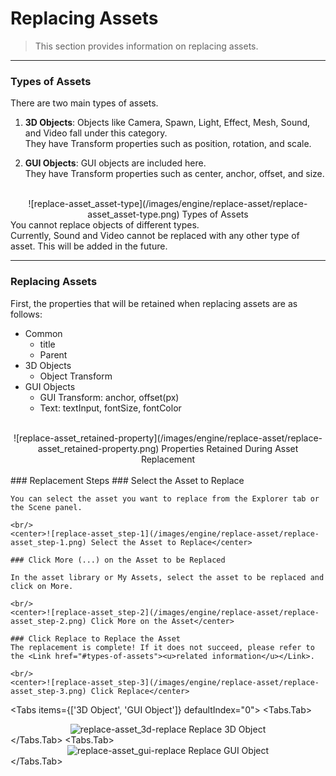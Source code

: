 
# Replacing Assets

> This section provides information on replacing assets.

---

### Types of Assets

There are two main types of assets.

1. **3D Objects**: Objects like Camera, Spawn, Light, Effect, Mesh, Sound, and Video fall under this category.
   <br/>They have Transform properties such as position, rotation, and scale.

2. **GUI Objects**: GUI objects are included here. 
   <br/>They have Transform properties such as center, anchor, offset, and size.

<br/>
<center>![replace-asset_asset-type](/images/engine/replace-asset/replace-asset_asset-type.png) Types of Assets</center>

<Callout type="error">
    You cannot replace objects of different types.
    <br/>Currently, Sound and Video cannot be replaced with any other type of asset. This will be added in the future.
</Callout>
<br/>

---

### Replacing Assets

First, the properties that will be retained when replacing assets are as follows:
- Common
    - title
    - Parent
- 3D Objects
    - Object Transform
- GUI Objects
    - GUI Transform: anchor, offset(px)
    - Text: textInput, fontSize, fontColor

<br/>
<center>![replace-asset_retained-property](/images/engine/replace-asset/replace-asset_retained-property.png) Properties Retained During Asset Replacement</center>

<br/>
### Replacement Steps
<Steps>
    ### Select the Asset to Replace

    You can select the asset you want to replace from the Explorer tab or the Scene panel.

    <br/>
    <center>![replace-asset_step-1](/images/engine/replace-asset/replace-asset_step-1.png) Select the Asset to Replace</center>

    ### Click More (...) on the Asset to be Replaced

    In the asset library or My Assets, select the asset to be replaced and click on More.

    <br/>
    <center>![replace-asset_step-2](/images/engine/replace-asset/replace-asset_step-2.png) Click More on the Asset</center>

    ### Click Replace to Replace the Asset
    The replacement is complete! If it does not succeed, please refer to the <Link href="#types-of-assets"><u>related information</u></Link>.

    <br/>
    <center>![replace-asset_step-3](/images/engine/replace-asset/replace-asset_step-3.png) Click Replace</center>
</Steps>

<Tabs items={['3D Object', 'GUI Object']} defaultIndex="0">
    <Tabs.Tab>
        <center>![replace-asset_3d-replace](/images/engine/replace-asset/replace-asset_3d-replace.gif) Replace 3D Object</center>
    </Tabs.Tab>
    <Tabs.Tab>
        <center>![replace-asset_gui-replace](/images/engine/replace-asset/replace-asset_gui-replace.gif) Replace GUI Object</center>
    </Tabs.Tab>
</Tabs>

